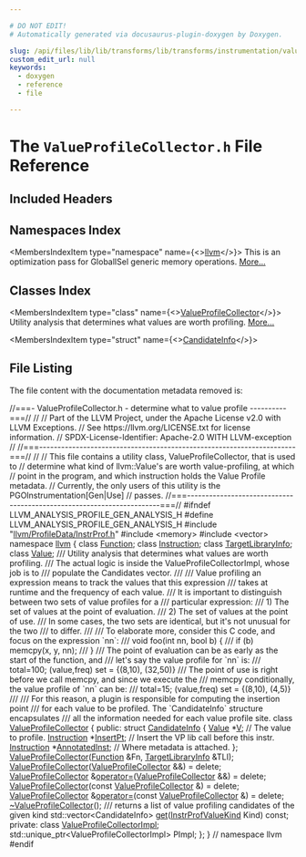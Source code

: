 ```yaml
---

# DO NOT EDIT!
# Automatically generated via docusaurus-plugin-doxygen by Doxygen.

slug: /api/files/lib/lib/transforms/lib/transforms/instrumentation/valueprofilecollector-h
custom_edit_url: null
keywords:
  - doxygen
  - reference
  - file

---
```





# The `ValueProfileCollector.h` File Reference

<DoxygenPage pluginConfig={pluginConfig}>



## Included Headers

<IncludesList>
<IncludesListItem
  filePath="llvm/ProfileData/InstrProf.h"
  permalink="/docs/api/files/include/include/llvm/include/llvm/profiledata/instrprof-h"
  isLocal="true" />
<IncludesListItem
  filePath="memory"
  permalink=""
  isLocal="false" />
<IncludesListItem
  filePath="vector"
  permalink=""
  isLocal="false" />
</IncludesList>

## Namespaces Index

<MembersIndex>

<MembersIndexItem
  type="namespace"
  name={<><a href="/docs/api/namespaces/llvm">llvm</a></>}>
This is an optimization pass for GlobalISel generic memory operations. <a href="/docs/api/namespaces/llvm/#details">More...</a>
</MembersIndexItem>

</MembersIndex>

## Classes Index

<MembersIndex>

<MembersIndexItem
  type="class"
  name={<><a href="/docs/api/classes/llvm/valueprofilecollector">ValueProfileCollector</a></>}>
Utility analysis that determines what values are worth profiling. <a href="/docs/api/classes/llvm/valueprofilecollector/#details">More...</a>
</MembersIndexItem>

<MembersIndexItem
  type="struct"
  name={<><a href="/docs/api/structs/llvm/valueprofilecollector/candidateinfo">CandidateInfo</a></>}>
</MembersIndexItem>

</MembersIndex>


## File Listing

The file content with the documentation metadata removed is:

<ProgramListing>

<Link id="l00001" /><CodeLine lineNumber="1"><Highlight kind="comment">//===- ValueProfileCollector.h - determine what to value profile ----------===//</Highlight><Highlight kind="normal"></Highlight></CodeLine>
<Link id="l00002" /><CodeLine lineNumber="2"><Highlight kind="normal"></Highlight><Highlight kind="comment">//</Highlight><Highlight kind="normal"></Highlight></CodeLine>
<Link id="l00003" /><CodeLine lineNumber="3"><Highlight kind="normal"></Highlight><Highlight kind="comment">// Part of the LLVM Project, under the Apache License v2.0 with LLVM Exceptions.</Highlight><Highlight kind="normal"></Highlight></CodeLine>
<Link id="l00004" /><CodeLine lineNumber="4"><Highlight kind="normal"></Highlight><Highlight kind="comment">// See https://llvm.org/LICENSE.txt for license information.</Highlight><Highlight kind="normal"></Highlight></CodeLine>
<Link id="l00005" /><CodeLine lineNumber="5"><Highlight kind="normal"></Highlight><Highlight kind="comment">// SPDX-License-Identifier: Apache-2.0 WITH LLVM-exception</Highlight><Highlight kind="normal"></Highlight></CodeLine>
<Link id="l00006" /><CodeLine lineNumber="6"><Highlight kind="normal"></Highlight><Highlight kind="comment">//</Highlight><Highlight kind="normal"></Highlight></CodeLine>
<Link id="l00007" /><CodeLine lineNumber="7"><Highlight kind="normal"></Highlight><Highlight kind="comment">//===----------------------------------------------------------------------===//</Highlight><Highlight kind="normal"></Highlight></CodeLine>
<Link id="l00008" /><CodeLine lineNumber="8"><Highlight kind="normal"></Highlight><Highlight kind="comment">//</Highlight><Highlight kind="normal"></Highlight></CodeLine>
<Link id="l00009" /><CodeLine lineNumber="9"><Highlight kind="normal"></Highlight><Highlight kind="comment">// This file contains a utility class, ValueProfileCollector, that is used to</Highlight><Highlight kind="normal"></Highlight></CodeLine>
<Link id="l00010" /><CodeLine lineNumber="10"><Highlight kind="normal"></Highlight><Highlight kind="comment">// determine what kind of llvm::Value&#39;s are worth value-profiling, at which</Highlight><Highlight kind="normal"></Highlight></CodeLine>
<Link id="l00011" /><CodeLine lineNumber="11"><Highlight kind="normal"></Highlight><Highlight kind="comment">// point in the program, and which instruction holds the Value Profile metadata.</Highlight><Highlight kind="normal"></Highlight></CodeLine>
<Link id="l00012" /><CodeLine lineNumber="12"><Highlight kind="normal"></Highlight><Highlight kind="comment">// Currently, the only users of this utility is the PGOInstrumentation&#91;Gen|Use&#93;</Highlight><Highlight kind="normal"></Highlight></CodeLine>
<Link id="l00013" /><CodeLine lineNumber="13"><Highlight kind="normal"></Highlight><Highlight kind="comment">// passes.</Highlight><Highlight kind="normal"></Highlight></CodeLine>
<Link id="l00014" /><CodeLine lineNumber="14"><Highlight kind="normal"></Highlight><Highlight kind="comment">//===----------------------------------------------------------------------===//</Highlight><Highlight kind="normal"></Highlight></CodeLine>
<Link id="l00015" /><CodeLine lineNumber="15"><Highlight kind="normal"></Highlight></CodeLine>
<Link id="l00016" /><CodeLine lineNumber="16"><Highlight kind="normal"></Highlight><Highlight kind="preprocessor">#ifndef LLVM&#95;ANALYSIS&#95;PROFILE&#95;GEN&#95;ANALYSIS&#95;H</Highlight><Highlight kind="normal"></Highlight></CodeLine>
<Link id="l00017" /><CodeLine lineNumber="17"><Highlight kind="normal"></Highlight><Highlight kind="preprocessor">#define LLVM&#95;ANALYSIS&#95;PROFILE&#95;GEN&#95;ANALYSIS&#95;H</Highlight><Highlight kind="normal"></Highlight></CodeLine>
<Link id="l00018" /><CodeLine lineNumber="18"><Highlight kind="normal"></Highlight></CodeLine>
<Link id="l00019" /><CodeLine lineNumber="19"><Highlight kind="normal"></Highlight><Highlight kind="preprocessor">#include &quot;<a href="/docs/api/files/include/include/llvm/include/llvm/profiledata/instrprof-h">llvm/ProfileData/InstrProf.h</a>&quot;</Highlight><Highlight kind="normal"></Highlight></CodeLine>
<Link id="l00020" /><CodeLine lineNumber="20"><Highlight kind="normal"></Highlight><Highlight kind="preprocessor">#include &lt;memory&gt;</Highlight><Highlight kind="normal"></Highlight></CodeLine>
<Link id="l00021" /><CodeLine lineNumber="21"><Highlight kind="normal"></Highlight><Highlight kind="preprocessor">#include &lt;vector&gt;</Highlight><Highlight kind="normal"></Highlight></CodeLine>
<Link id="l00022" /><CodeLine lineNumber="22"><Highlight kind="normal"></Highlight></CodeLine>
<Link id="l00023" /><CodeLine lineNumber="23"><Highlight kind="normal"></Highlight><Highlight kind="keyword">namespace </Highlight><Highlight kind="normal"><a href="/docs/api/namespaces/llvm">llvm</a> &#123;</Highlight></CodeLine>
<Link id="l00024" /><CodeLine lineNumber="24"><Highlight kind="normal"></Highlight></CodeLine>
<Link id="l00025" /><CodeLine lineNumber="25"><Highlight kind="normal"></Highlight><Highlight kind="keyword">class </Highlight><Highlight kind="normal"><a href="/docs/api/classes/llvm/function">Function</a>;</Highlight></CodeLine>
<Link id="l00026" /><CodeLine lineNumber="26"><Highlight kind="normal"></Highlight><Highlight kind="keyword">class </Highlight><Highlight kind="normal"><a href="/docs/api/classes/llvm/instruction">Instruction</a>;</Highlight></CodeLine>
<Link id="l00027" /><CodeLine lineNumber="27"><Highlight kind="normal"></Highlight><Highlight kind="keyword">class </Highlight><Highlight kind="normal"><a href="/docs/api/classes/llvm/targetlibraryinfo">TargetLibraryInfo</a>;</Highlight></CodeLine>
<Link id="l00028" /><CodeLine lineNumber="28"><Highlight kind="normal"></Highlight><Highlight kind="keyword">class </Highlight><Highlight kind="normal"><a href="/docs/api/classes/llvm/value">Value</a>;</Highlight></CodeLine>
<Link id="l00029" /><CodeLine lineNumber="29"><Highlight kind="normal"></Highlight><Highlight kind="comment"></Highlight></CodeLine>
<Link id="l00030" /><CodeLine lineNumber="30"><Highlight kind="comment">/// Utility analysis that determines what values are worth profiling.</Highlight></CodeLine>
<Link id="l00031" /><CodeLine lineNumber="31"><Highlight kind="comment">/// The actual logic is inside the ValueProfileCollectorImpl, whose job is to</Highlight></CodeLine>
<Link id="l00032" /><CodeLine lineNumber="32"><Highlight kind="comment">/// populate the Candidates vector.</Highlight></CodeLine>
<Link id="l00033" /><CodeLine lineNumber="33"><Highlight kind="comment">///</Highlight></CodeLine>
<Link id="l00034" /><CodeLine lineNumber="34"><Highlight kind="comment">/// Value profiling an expression means to track the values that this expression</Highlight></CodeLine>
<Link id="l00035" /><CodeLine lineNumber="35"><Highlight kind="comment">/// takes at runtime and the frequency of each value.</Highlight></CodeLine>
<Link id="l00036" /><CodeLine lineNumber="36"><Highlight kind="comment">/// It is important to distinguish between two sets of value profiles for a</Highlight></CodeLine>
<Link id="l00037" /><CodeLine lineNumber="37"><Highlight kind="comment">/// particular expression:</Highlight></CodeLine>
<Link id="l00038" /><CodeLine lineNumber="38"><Highlight kind="comment">///  1) The set of values at the point of evaluation.</Highlight></CodeLine>
<Link id="l00039" /><CodeLine lineNumber="39"><Highlight kind="comment">///  2) The set of values at the point of use.</Highlight></CodeLine>
<Link id="l00040" /><CodeLine lineNumber="40"><Highlight kind="comment">/// In some cases, the two sets are identical, but it&#39;s not unusual for the two</Highlight></CodeLine>
<Link id="l00041" /><CodeLine lineNumber="41"><Highlight kind="comment">/// to differ.</Highlight></CodeLine>
<Link id="l00042" /><CodeLine lineNumber="42"><Highlight kind="comment">///</Highlight></CodeLine>
<Link id="l00043" /><CodeLine lineNumber="43"><Highlight kind="comment">/// To elaborate more, consider this C code, and focus on the expression &#96;nn&#96;:</Highlight></CodeLine>
<Link id="l00044" /><CodeLine lineNumber="44"><Highlight kind="comment">///  void foo(int nn, bool b) &#123;</Highlight></CodeLine>
<Link id="l00045" /><CodeLine lineNumber="45"><Highlight kind="comment">///    if (b)  memcpy(x, y, nn);</Highlight></CodeLine>
<Link id="l00046" /><CodeLine lineNumber="46"><Highlight kind="comment">///  &#125;</Highlight></CodeLine>
<Link id="l00047" /><CodeLine lineNumber="47"><Highlight kind="comment">/// The point of evaluation can be as early as the start of the function, and</Highlight></CodeLine>
<Link id="l00048" /><CodeLine lineNumber="48"><Highlight kind="comment">/// let&#39;s say the value profile for &#96;nn&#96; is:</Highlight></CodeLine>
<Link id="l00049" /><CodeLine lineNumber="49"><Highlight kind="comment">///     total=100; (value,freq) set = &#123;(8,10), (32,50)&#125;</Highlight></CodeLine>
<Link id="l00050" /><CodeLine lineNumber="50"><Highlight kind="comment">/// The point of use is right before we call memcpy, and since we execute the</Highlight></CodeLine>
<Link id="l00051" /><CodeLine lineNumber="51"><Highlight kind="comment">/// memcpy conditionally, the value profile of &#96;nn&#96; can be:</Highlight></CodeLine>
<Link id="l00052" /><CodeLine lineNumber="52"><Highlight kind="comment">///     total=15; (value,freq) set = &#123;(8,10), (4,5)&#125;</Highlight></CodeLine>
<Link id="l00053" /><CodeLine lineNumber="53"><Highlight kind="comment">///</Highlight></CodeLine>
<Link id="l00054" /><CodeLine lineNumber="54"><Highlight kind="comment">/// For this reason, a plugin is responsible for computing the insertion point</Highlight></CodeLine>
<Link id="l00055" /><CodeLine lineNumber="55"><Highlight kind="comment">/// for each value to be profiled. The &#96;CandidateInfo&#96; structure encapsulates</Highlight></CodeLine>
<Link id="l00056" /><CodeLine lineNumber="56"><Highlight kind="comment">/// all the information needed for each value profile site.</Highlight><Highlight kind="normal"></Highlight></CodeLine>
<Link id="l00057" /><CodeLine lineNumber="57" lineLink="/docs/api/classes/llvm/valueprofilecollector"><Highlight kind="normal"></Highlight><Highlight kind="keyword">class </Highlight><Highlight kind="normal"><a href="/docs/api/classes/llvm/valueprofilecollector/#a50d7cc1c6703d27214c819133e2f1c2d">ValueProfileCollector</a> &#123;</Highlight></CodeLine>
<Link id="l00058" /><CodeLine lineNumber="58"><Highlight kind="normal"></Highlight><Highlight kind="keyword">public</Highlight><Highlight kind="normal">:</Highlight></CodeLine>
<Link id="l00059" /><CodeLine lineNumber="59" lineLink="/docs/api/structs/llvm/valueprofilecollector/candidateinfo"><Highlight kind="normal">  </Highlight><Highlight kind="keyword">struct </Highlight><Highlight kind="normal"><a href="/docs/api/structs/llvm/valueprofilecollector/candidateinfo">CandidateInfo</a> &#123;</Highlight></CodeLine>
<Link id="l00060" /><CodeLine lineNumber="60" lineLink="/docs/api/structs/llvm/valueprofilecollector/candidateinfo/#a33e513524eeb021bc5ee610a5af2e218"><Highlight kind="normal">    <a href="/docs/api/classes/llvm/value">Value</a> &#42;<a href="/docs/api/structs/llvm/valueprofilecollector/candidateinfo/#a33e513524eeb021bc5ee610a5af2e218">V</a>;                   </Highlight><Highlight kind="comment">// The value to profile.</Highlight><Highlight kind="normal"></Highlight></CodeLine>
<Link id="l00061" /><CodeLine lineNumber="61" lineLink="/docs/api/structs/llvm/valueprofilecollector/candidateinfo/#a14391d07e3b0853da36fb4e7dbcee8f4"><Highlight kind="normal">    <a href="/docs/api/classes/llvm/instruction">Instruction</a> &#42;<a href="/docs/api/structs/llvm/valueprofilecollector/candidateinfo/#a14391d07e3b0853da36fb4e7dbcee8f4">InsertPt</a>;      </Highlight><Highlight kind="comment">// Insert the VP lib call before this instr.</Highlight><Highlight kind="normal"></Highlight></CodeLine>
<Link id="l00062" /><CodeLine lineNumber="62" lineLink="/docs/api/structs/llvm/valueprofilecollector/candidateinfo/#a46eb56fff802a50f7bdb536adb6230af"><Highlight kind="normal">    <a href="/docs/api/classes/llvm/instruction">Instruction</a> &#42;<a href="/docs/api/structs/llvm/valueprofilecollector/candidateinfo/#a46eb56fff802a50f7bdb536adb6230af">AnnotatedInst</a>; </Highlight><Highlight kind="comment">// Where metadata is attached.</Highlight><Highlight kind="normal"></Highlight></CodeLine>
<Link id="l00063" /><CodeLine lineNumber="63"><Highlight kind="normal">  &#125;;</Highlight></CodeLine>
<Link id="l00064" /><CodeLine lineNumber="64"><Highlight kind="normal"></Highlight></CodeLine>
<Link id="l00065" /><CodeLine lineNumber="65"><Highlight kind="normal">  <a href="/docs/api/classes/llvm/valueprofilecollector/#a50d7cc1c6703d27214c819133e2f1c2d">ValueProfileCollector</a>(<a href="/docs/api/classes/llvm/function">Function</a> &amp;Fn, <a href="/docs/api/classes/llvm/targetlibraryinfo">TargetLibraryInfo</a> &amp;TLI);</Highlight></CodeLine>
<Link id="l00066" /><CodeLine lineNumber="66" lineLink="/docs/api/classes/llvm/valueprofilecollector/#ab95bf7037940be7329308cfb90c0b724"><Highlight kind="normal">  <a href="/docs/api/classes/llvm/valueprofilecollector/#ab95bf7037940be7329308cfb90c0b724">ValueProfileCollector</a>(<a href="/docs/api/classes/llvm/valueprofilecollector/#a50d7cc1c6703d27214c819133e2f1c2d">ValueProfileCollector</a> &amp;&amp;) = </Highlight><Highlight kind="keyword">delete</Highlight><Highlight kind="normal">;</Highlight></CodeLine>
<Link id="l00067" /><CodeLine lineNumber="67" lineLink="/docs/api/classes/llvm/valueprofilecollector/#ade9ce0d51f3ceee8fbd4179628c50d60"><Highlight kind="normal">  <a href="/docs/api/classes/llvm/valueprofilecollector/#a50d7cc1c6703d27214c819133e2f1c2d">ValueProfileCollector</a> &amp;<a href="/docs/api/classes/llvm/valueprofilecollector/#ade9ce0d51f3ceee8fbd4179628c50d60">operator=</a>(<a href="/docs/api/classes/llvm/valueprofilecollector/#a50d7cc1c6703d27214c819133e2f1c2d">ValueProfileCollector</a> &amp;&amp;) = </Highlight><Highlight kind="keyword">delete</Highlight><Highlight kind="normal">;</Highlight></CodeLine>
<Link id="l00068" /><CodeLine lineNumber="68"><Highlight kind="normal"></Highlight></CodeLine>
<Link id="l00069" /><CodeLine lineNumber="69" lineLink="/docs/api/classes/llvm/valueprofilecollector/#a2fbfb13e2bd71b792b862ff8a84ec9e0"><Highlight kind="normal">  <a href="/docs/api/classes/llvm/valueprofilecollector/#a2fbfb13e2bd71b792b862ff8a84ec9e0">ValueProfileCollector</a>(</Highlight><Highlight kind="keyword">const</Highlight><Highlight kind="normal"> <a href="/docs/api/classes/llvm/valueprofilecollector/#a50d7cc1c6703d27214c819133e2f1c2d">ValueProfileCollector</a> &amp;) = </Highlight><Highlight kind="keyword">delete</Highlight><Highlight kind="normal">;</Highlight></CodeLine>
<Link id="l00070" /><CodeLine lineNumber="70" lineLink="/docs/api/classes/llvm/valueprofilecollector/#a7f73ce8c3bf35e72afeab96ed9bcbc28"><Highlight kind="normal">  <a href="/docs/api/classes/llvm/valueprofilecollector/#a50d7cc1c6703d27214c819133e2f1c2d">ValueProfileCollector</a> &amp;<a href="/docs/api/classes/llvm/valueprofilecollector/#a7f73ce8c3bf35e72afeab96ed9bcbc28">operator=</a>(</Highlight><Highlight kind="keyword">const</Highlight><Highlight kind="normal"> <a href="/docs/api/classes/llvm/valueprofilecollector/#a50d7cc1c6703d27214c819133e2f1c2d">ValueProfileCollector</a> &amp;) = </Highlight><Highlight kind="keyword">delete</Highlight><Highlight kind="normal">;</Highlight></CodeLine>
<Link id="l00071" /><CodeLine lineNumber="71" lineLink="/docs/api/classes/llvm/valueprofilecollector/#a0073f9fb1fa718484c55b00335021d99"><Highlight kind="normal">  <a href="/docs/api/classes/llvm/valueprofilecollector/#a0073f9fb1fa718484c55b00335021d99">~ValueProfileCollector</a>();</Highlight></CodeLine>
<Link id="l00072" /><CodeLine lineNumber="72"><Highlight kind="normal"></Highlight><Highlight kind="comment"></Highlight></CodeLine>
<Link id="l00073" /><CodeLine lineNumber="73"><Highlight kind="comment">  /// returns a list of value profiling candidates of the given kind</Highlight><Highlight kind="normal"></Highlight></CodeLine>
<Link id="l00074" /><CodeLine lineNumber="74"><Highlight kind="normal">  std::vector&lt;CandidateInfo&gt; <a href="/docs/api/classes/llvm/valueprofilecollector/#a9051f7b5cb39eaecf1a333768670f72f">get</a>(<a href="/docs/api/namespaces/llvm/#aa3a544a0d0dd4971f6c79d9869a1ffee">InstrProfValueKind</a> Kind) </Highlight><Highlight kind="keyword">const</Highlight><Highlight kind="normal">;</Highlight></CodeLine>
<Link id="l00075" /><CodeLine lineNumber="75"><Highlight kind="normal"></Highlight></CodeLine>
<Link id="l00076" /><CodeLine lineNumber="76"><Highlight kind="normal"></Highlight><Highlight kind="keyword">private</Highlight><Highlight kind="normal">:</Highlight></CodeLine>
<Link id="l00077" /><CodeLine lineNumber="77"><Highlight kind="normal">  </Highlight><Highlight kind="keyword">class </Highlight><Highlight kind="normal"><a href="/docs/api/classes/valueprofilecollector/valueprofilecollectorimpl">ValueProfileCollectorImpl</a>;</Highlight></CodeLine>
<Link id="l00078" /><CodeLine lineNumber="78"><Highlight kind="normal">  std::unique&#95;ptr&lt;ValueProfileCollectorImpl&gt; PImpl;</Highlight></CodeLine>
<Link id="l00079" /><CodeLine lineNumber="79"><Highlight kind="normal">&#125;;</Highlight></CodeLine>
<Link id="l00080" /><CodeLine lineNumber="80"><Highlight kind="normal"></Highlight></CodeLine>
<Link id="l00081" /><CodeLine lineNumber="81"><Highlight kind="normal">&#125; </Highlight><Highlight kind="comment">// namespace llvm</Highlight><Highlight kind="normal"></Highlight></CodeLine>
<Link id="l00082" /><CodeLine lineNumber="82"><Highlight kind="normal"></Highlight></CodeLine>
<Link id="l00083" /><CodeLine lineNumber="83"><Highlight kind="normal"></Highlight><Highlight kind="preprocessor">#endif</Highlight></CodeLine>

</ProgramListing>

</DoxygenPage>
